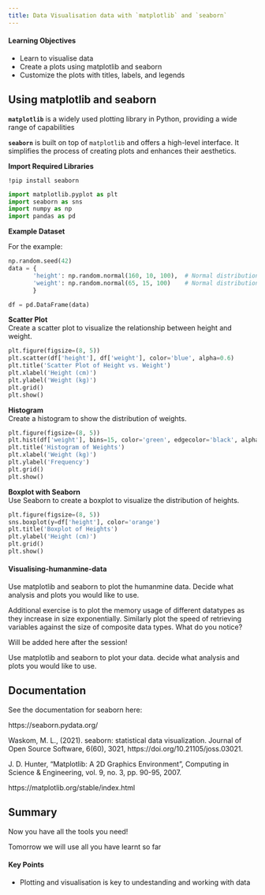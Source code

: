 ```yaml
---
title: Data Visualisation data with `matplotlib` and `seaborn`
---
```


::: {.callout-tip}
#### Learning Objectives

- Learn to visualise data
- Create a plots using matplotlib and seaborn
- Customize the plots with titles, labels, and legends
:::


## Using matplotlib and seaborn

**`matplotlib`** is a widely used plotting library in Python, providing a wide range of capabilities

**`seaborn`** is built on top of `matplotlib` and offers a high-level interface. It simplifies the process of creating plots and enhances their aesthetics.

**Import Required Libraries**  
 
`!pip install seaborn`
```python
import matplotlib.pyplot as plt 
import seaborn as sns 
import numpy as np
import pandas as pd
``` 

**Example Dataset**  

For the example: 

```python
np.random.seed(42)  
data = {  
       'height': np.random.normal(160, 10, 100),  # Normal distribution (mean=160, std=10)  
       'weight': np.random.normal(65, 15, 100)    # Normal distribution (mean=65, std=15)  
       } 

df = pd.DataFrame(data)
```

**Scatter Plot**  
Create a scatter plot to visualize the relationship between height and weight.

```python
plt.figure(figsize=(8, 5))  
plt.scatter(df['height'], df['weight'], color='blue', alpha=0.6) 
plt.title('Scatter Plot of Height vs. Weight')  
plt.xlabel('Height (cm)')  
plt.ylabel('Weight (kg)')  
plt.grid()  
plt.show()
```
**Histogram**  
Create a histogram to show the distribution of weights.

```python
plt.figure(figsize=(8, 5)) 
plt.hist(df['weight'], bins=15, color='green', edgecolor='black', alpha=0.7)  
plt.title('Histogram of Weights')  
plt.xlabel('Weight (kg)')  
plt.ylabel('Frequency')  
plt.grid()  
plt.show()
```

**Boxplot with Seaborn**  
Use Seaborn to create a boxplot to visualize the distribution of heights.

```python
plt.figure(figsize=(8, 5))  
sns.boxplot(y=df['height'], color='orange')  
plt.title('Boxplot of Heights')  
plt.ylabel('Height (cm)')  
plt.grid() 
plt.show()
```
::: {.callout-exercise}
#### Visualising-humanmine-data

Use matplotlib and seaborn to plot the humanmine data. Decide what analysis and plots you would like to use.

Additional exercise is to plot the memory usage of different datatypes as they increase in size exponentially.
Similarly plot the speed of retrieving variables against the size of composite data types.
What do you notice?

::: {.callout-answer}

Will be added here after the session!

:::
:::

Use matplotlib and seaborn to plot your data. decide what analysis and plots you would like to use.

## Documentation

See the documentation for seaborn here:

https://seaborn.pydata.org/

Waskom, M. L., (2021). seaborn: statistical data visualization. Journal of Open Source Software, 6(60), 3021, https://doi.org/10.21105/joss.03021.

J. D. Hunter, "Matplotlib: A 2D Graphics Environment", Computing in Science & Engineering, vol. 9, no. 3, pp. 90-95, 2007.

https://matplotlib.org/stable/index.html



## Summary

Now you have all the tools you need! 

Tomorrow we will use all you have learnt so far

::: {.callout-tip}
#### Key Points

- Plotting and visualisation is key to undestanding and working with data

:::
